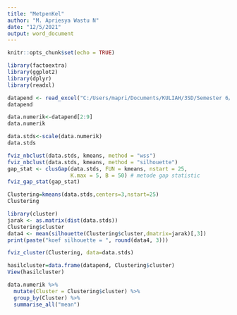 ```yaml
---
title: "MetpenKel"
author: "M. Apriesya Wastu N"
date: "12/5/2021"
output: word_document
---
```


```r
knitr::opts_chunk$set(echo = TRUE)
```

```r
library(factoextra)
library(ggplot2)
library(dplyr)
library(readxl)
```

```r
datapend <- read_excel("C:/Users/mapri/Documents/KULIAH/3SD/Semester 6/VISDAT/pendidikan.xlsx")
datapend
```

```r
data.numerik<-datapend[2:9]
data.numerik
```

```r
data.stds<-scale(data.numerik)
data.stds
```

```r
fviz_nbclust(data.stds, kmeans, method = "wss")
fviz_nbclust(data.stds, kmeans, method = "silhouette")
gap_stat <- clusGap(data.stds, FUN = kmeans, nstart = 25,
                    K.max = 5, B = 50) # metode gap statistic
fviz_gap_stat(gap_stat)
```

```r
Clustering=kmeans(data.stds,centers=3,nstart=25)
Clustering
```

```r
library(cluster)
jarak <- as.matrix(dist(data.stds))
Clustering$cluster
data4 <- mean(silhouette(Clustering$cluster,dmatrix=jarak)[,3])
print(paste("koef silhouette = ", round(data4, 3)))
```


```r
fviz_cluster(Clustering, data=data.stds)
```

```r
hasilcluster=data.frame(datapend, Clustering$cluster)
View(hasilcluster)
```

```r
data.numerik %>%
  mutate(Cluster = Clustering$cluster) %>%
  group_by(Cluster) %>%
  summarise_all("mean")
```

